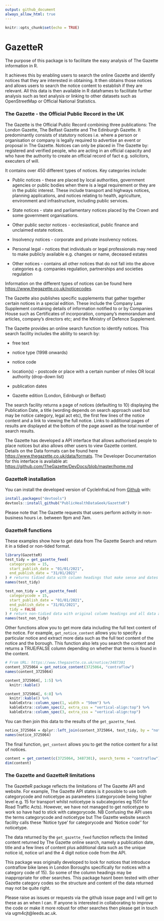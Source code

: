 ```yaml
---
output: github_document
always_allow_html: true
---
```


```r
knitr::opts_chunk$set(echo = TRUE)

```

# GazetteR
  
The purpose of this package is to facilitate the easy analysis of The Gazette information in R.  

It achieves this by enabling users to search the online Gazette and identify notices that they are interested in obtaining.  It then obtains those notices and allows users to search the notice content to establish if they are relevant. All this data is then available in R dataframes to facilitate further analysis such as text analysis or linking to other datasets such as OpenStreetMap or Official National Statistics.   
   
   
### The Gazette - the Official Public Record in the UK

The Gazette is the Official Public Record combining three publications: The London Gazette, The Belfast Gazette and The Edinburgh Gazette. It predominantly consists of statutory notices i.e. where a person or organisation or company is legally required to advertise an event or proposal in The Gazette. Notices can only be placed in The Gazette by: registered and verified people, who are acting in an official capacity and who have the authority to create an official record of fact e.g. solicitors, executers of will.       

It contains over 450 different types of notices. Key categories include:

- Public notices - these are placed by local authorities, government agencies or public bodies when there is a legal requirement or they are in the public interest.  These include transport and highways notices, planning applications, and notices relating to health, agriculture, environment and infrastructure, including public services. 

- State notices - state and parliamentary notices placed by the Crown and some government organisations. 

- Other public sector notices - ecclesiastical, public finance and unclaimed estate notices.

- Insolvency notices - corporate and private insolvency notices.

- Personal legal - notices that individuals or legal professionals may need to make publicly available e.g. changes or name, deceased estates 

- Other notices - contains all other notices that do not fall into the above categories e.g. companies regulation, partnerships and societies regulation

Information on the different types of notices can be found here <https://www.thegazette.co.uk/noticecodes>.

The Gazette also publishes specific supplements that gather together certain notices in a special edition. These include the Company Law Supplement containing details of information notified to or by Companies House such as Certificates of incorporation, company's memorandum and articles, company's directors etc; and the Ministry of Defence Supplement.    
  
  
The Gazette provides an online search function to identify notices.  This search facility includes the ability to search by:

- free text

- notice type (1998 onwards) 

- notice code 

- location(s) - postcode or place with a certain number of miles OR local authority (drop-down list)

- publication dates

- Gazette edition (London, Edinburgh or Belfast)

The search facility returns a page of notices (defaulting to 10) displaying the Publication Date, a title (wording depends on search approach used but may be notice category, legal act etc), the first few lines of the notice content and a link to viewing the full notice. Links to additional pages of results are displayed at the bottom of the page aswell as the total number of search results.  

The Gazette has developed a API interface that allows authorised people to place notices but also allows other users to view Gazette content.  
Details on the Data formats can be found here <https://www.thegazette.co.uk/data/formats>.
The Developer Documentation for this interface is available at: <https://github.com/TheGazette/DevDocs/blob/master/home.md>

### GazetteR installation

You can install the developed version of CycleInfraLnd from [Github](https://github.com/PublicHealthDataGeek/GazetteR) with:

``` r
install.packages("devtools")
devtools::install_github("PublicHealthDataGeek/GazetteR")
```
Please note that The Gazette requests that users perform activity in non-business hours i.e. between 9pm and 7am. 

### GazetteR functions

These examples show how to get data from The Gazette Search and return it in a tidied or non-tided format. 

```r
library(GazetteR)
test_tidy = get_gazette_feed(
  categorycode = 15,
  start_publish_date = "01/01/2021",
  end_publish_date = "31/01/2021"
) # returns tidied data with column headings that make sense and dates in correct date format
names(test_tidy)

test_non_tidy = get_gazette_feed(
  categorycode = 15,
  start_publish_date = "01/01/2021",
  end_publish_date = "31/01/2021",
  tidy = FALSE
) # return non-tidied data with original column headings and all data as character data type
names(test_non_tidy)

```
  
Other functions allow you to get more data including the full text content of the notice. For example, `get_notice_content` allows you to specify a particular notice and extract more data such as the full text content of the notice and the borough.  This function also lets you search the content and returns a TRUE/FALSE column depending on whether that terms is found in the content. 
```r
# From URL: https://www.thegazette.co.uk/notice/3487301
content_3725064 = get_notice_content(3725064, "contraflow")
names(content_3725064)
```

```r
content_3725064[, 1:5] %>%
  knitr::kable()
```

```r
content_3725064[, 6:8] %>%
  knitr::kable() %>%
  kableExtra::column_spec(1, width = "50em") %>%
  kableExtra::column_spec(2, extra_css = "vertical-align:top") %>%
  kableExtra::column_spec(3, extra_css = "vertical-align:top")
```
  
You can then join this data to the results of the `get_gazette_feed`.  

```r
notice_3725064 = dplyr::left_join(content_3725064, test_tidy, by = "notice_id")
names(notice_3725064)
```
  
The final function, `get_content` allows you to get the notice content for a list of notices. 

```r
content = get_content(c(3725064, 3487301), search_terms = "contraflow")
dim(content)
```


### The Gazette and GazetteR limitations
The GazetteR package reflects the limitations of The Gazette API and website.  For example, The Gazette API states is it possible to use both categorycode and noticetype as parameters (categorycode being higher level e.g. 15 for transport whilst noticetype is subcategories eg 1501 for Road Traffic Acts).  However, we have not managed to get noticetype to work so have had to stick with categorycode. NB Confusing the API uses the terms categorycode and noticetype but The Gazette website search facility calls these 'Notice type' for categorycode and 'Notice code'' for noticetype.  

The data returned by the `get_gazette_feed` function reflects the limited content returned by The Gazette online search, namely a publication date, title and a few lines of content plus additional data such as the unique notice id, notice url and the 4 digit notice code from the API.  

This package was originally developed to look for notices that introduce contraflow bike lanes in London Boroughs specifically for notices with a category code of 15).  So some of the column headings may be inappropriate for other searches.  This package hasnt been tested with other Gazette category codes so the structure and content of the data returned may not be quite right. 

Please raise as issues or requests via the github issue page and I will get to these as an when I can.  If anyone is interested in collaborating to improve the code or make it more robust for other searches then please get in touch via ugm4cjt@leeds.ac.uk.  
